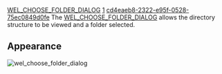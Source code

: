 [[Property:title|WEL_CHOOSE_FOLDER_DIALOG]]
[[Property:weight|1]]
[[Property:uuid|cd4eaeb8-2322-e95f-0528-75ec0849d0fe]]
The [[ref:libraries/wel/reference/wel_choose_folder_dialog_chart|WEL_CHOOSE_FOLDER_DIALOG]]  allows the directory structure to be viewed and a folder selected. 

==Appearance==
[[Image:wel-choose-folder-dialog|wel_choose_folder_dialog]]  <br/>
<br/>

{{seealso|<br/>
[[stddlgs cluster|Standard dialogs]]  }}




